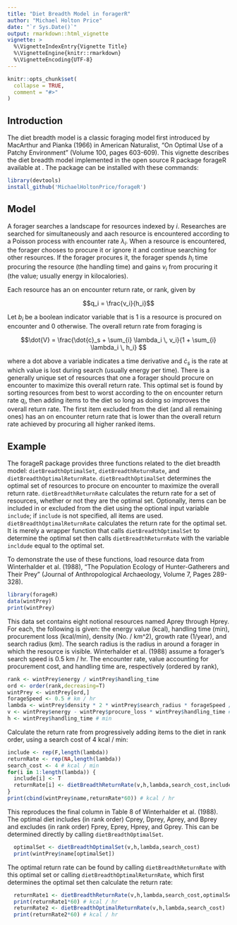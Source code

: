 ```yaml
---
title: "Diet Breadth Model in foragerR"
author: "Michael Holton Price"
date: "`r Sys.Date()`"
output: rmarkdown::html_vignette
vignette: >
  %\VignetteIndexEntry{Vignette Title}
  %\VignetteEngine{knitr::rmarkdown}
  %\VignetteEncoding{UTF-8}
---
```


```r
knitr::opts_chunk$set(
  collapse = TRUE,
  comment = "#>"
)
```

## Introduction
The diet breadth model is a classic foraging model first introduced by MacArthur and Pianka (1966) in American Naturalist, "On Optimal Use of a Patchy Environment" (Volume 100, pages 603-609). This vignette describes the diet breadth model implemented in the open source R package forageR available at \url{https://github.com/MichaelHoltonPrice/forageR/}. The package can be installed with these commands:

```r
library(devtools)
install_github('MichaelHoltonPrice/forageR')
```

## Model
A forager searches a landscape for resources indexed by $i$. Researches are searched for simultaneously and aach resource is encountered according to a Poisson process with encounter rate $\lambda_i$. When a resource is encountered, the forager chooses to procure it or ignore it and continue searching for other resources. If the forager procures it, the forager spends $h_i$ time procuring the resource (the handling time) and gains $v_i$ from procuring it (the value; usually energy in kilocalories).

Each resource has an on encounter return rate, or rank, given by

$$q_i = \frac{v_i}{h_i}$$

Let $b_i$ be a boolean indicator variable that is $1$ is a resource is procured on encounter and $0$ otherwise.
The overall return rate from foraging is

$$\dot{V} = \frac{\dot{c}_s + \sum_{i} \lambda_i \, v_i}{1 + \sum_{i} \lambda_i \, h_i} $$

where a dot above a variable indicates a time derivative and $\dot{c}_s$ is the rate at which value is lost during search (usually energy per time). There is a generally unique set of resources that one a forager should procure on encounter to maximize this overall return rate. This optimal set is found by sorting resources from best to worst according to the on encounter return rate $q_i$, then adding items to the diet so long as doing so improves the overall return rate. The first item excluded from the diet (and all remaining ones) has an on encounter return rate that is lower than the overall return rate achieved by procuring all higher ranked items.

## Example
The forageR package provides three functions related to the diet breadth model: `dietBreadthOptimalSet`, `dietBreadthReturnRate`, and `dietBreadthOptimalReturnRate`. `dietBreadthOptimalSet` determines the optimal set of resources to procure on encounter to maximize the overall return rate. `dietBreadthReturnRate` calculates the return rate for a set of resources, whether or not they are the optimal set. Optionally, items can be included in or excluded from the diet using the optional input variable `include`; if `include` is not specified, all items are used. `dietBreadthOptimalReturnRate` calculates the return rate for the optimal set. It is merely a wrapper function that calls `dietBreadthOptimalSet` to determine the optimal set then calls `dietBreadthReturnRate` with the variable `incldude` equal to the optimal set.

To demonstrate the use of these functions, load resource data from Winterhalder et al. (1988), "The Population Ecology of Hunter-Gatherers and Their Prey" (Journal of Anthropological Archaeology, Volume 7, Pages 289-328).

```r
library(forageR)
data(wintPrey)
print(wintPrey)
```

This data set contains eight notional resources named Aprey through Hprey. For each, the following is given: the energy value (kcal), handling time (min), procurement loss (kcal/min), density (No. / km^2), growth rate (1/year), and search radius (km). The search radius is the radius in around a forager in which the resource is visible. Winterhalder et al. (1988) assume a forager's search speed is 0.5 km / hr. The encounter rate, value accounting for procurement cost, and handling time are, respectively (ordered by rank),

```r
rank <- wintPrey$energy / wintPrey$handling_time
ord <- order(rank,decreasing=T)
wintPrey <- wintPrey[ord,]
forageSpeed <- 0.5 # km / hr
lambda <- wintPrey$density * 2 * wintPrey$search_radius * forageSpeed / 60 # No / min
v <- wintPrey$energy - wintPrey$procure_loss * wintPrey$handling_time # kcal
h <- wintPrey$handling_time # min
```

Calculate the return rate from progressively adding items to the diet in rank order, using a search cost of 4 kcal / min:

```r
include <- rep(F,length(lambda))
returnRate <- rep(NA,length(lambda))
search_cost <- 4 # kcal / min
for(i in 1:length(lambda)) {
  include[i] <- T
  returnRate[i] <- dietBreadthReturnRate(v,h,lambda,search_cost,include) # kcal / min
}
print(cbind(wintPrey$name,returnRate*60)) # kcal / hr
```

This reproduces the final column in Table 8 of Winterhalder et al. (1988). The optimal diet includes (in rank order) Cprey, Dprey, Aprey, and Bprey and excludes (in rank order) Fprey, Eprey, Hprey, and Gprey. This can be determined directly by calling `dietBreadthOptimalSet`.

```r
  optimalSet <- dietBreadthOptimalSet(v,h,lambda,search_cost)
  print(wintPrey$name[optimalSet])
```

The optimal return rate can be found by calling `dietBreadthReturnRate` with this optimal set or calling `dietBreadthOptimalReturnRate`, which first determines the optimal set then calculate the return rate:

```r
  returnRate1 <- dietBreadthReturnRate(v,h,lambda,search_cost,optimalSet)
  print(returnRate1*60) # kcal / hr
  returnRate2 <- dietBreadthOptimalReturnRate(v,h,lambda,search_cost)
  print(returnRate2*60) # kcal / hr
```
